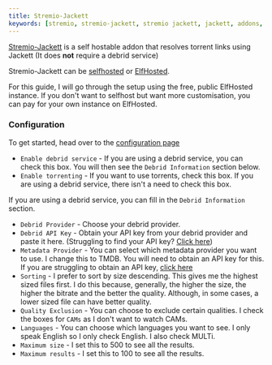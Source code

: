 ```yaml
---
title: Stremio-Jackett
keywords: [stremio, stremio-jackett, stremio jackett, jackett, addons, torrent, usenet, guide, setup, configuration, install, link]
---
```



<StremioAddonButtons id="stremio-jackett" manifest="https://stremio-jackett.elfhosted.com/manifest.json" configurable={true} source="https://github.com/aymene69/stremio-jackett" /> 


[Stremio-Jackett](https://github.com/aymene69/stremio-jackett) is a self hostable addon that resolves torrent links using Jackett (It does **not** require a debrid service)

Stremio-Jackett can be [selfhosted](https://github.com/aymene69/stremio-jackett#installation) or [ElfHosted](https://elfhosted.com/app/stremio-jackett/).

For this guide, I will go through the setup using the free, public ElfHosted instance. If you don't want to selfhost but want more customisation, you can pay for your own instance on ElfHosted.

<h3>Configuration</h3>

To get started, head over to the [configuration page](https://stremio-jackett.elfhosted.com/configure)

- `Enable debrid service` - If you are using a debrid service, you can check this box. You will then see the `Debrid Information` section below.
- `Enable torrenting` - If you want to use torrents, check this box. If you are using a debrid service, there isn't a need to check this box.

If you are using a debrid service, you can fill in the `Debrid Information` section.
- `Debrid Provider` - Choose your debrid provider.
- `Debrid API Key` - Obtain your API key from your debrid provider and paste it here. (Struggling to find your API key? [Click here](/stremio/faq#where-can-i-find-my-debrid-api-key))
- `Metadata Provider` - You can select which metadata provider you want to use. I change this to TMDB. You will need to obtain an API key for this. If you are struggling to obtain an API key, [click here](/stremio/faq#how-to-obtain-a-tmdb-api-key)
- `Sorting` - I prefer to sort by size descending. This gives me the highest sized files first. I do this because, generally, the higher the size, the higher the bitrate and the better the quality. Although, in some cases, a lower sized file can have better quality.
- `Quality Exclusion` - You can choose to exclude certain qualities. I check the boxes for `CAMs` as I don't want to watch CAMs.
- `Languages` - You can choose which languages you want to see. I only speak English so I only check English. I also check MULTi.
- `Maximum size` - I set this to 500 to see all the results.
- `Maximum results` - I set this to 100 to see all the results.

